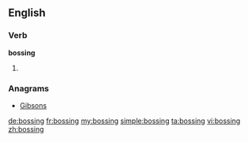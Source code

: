 ==English==

===Verb===
'''bossing'''

# {{present participle of|[[boss]]}}

===Anagrams===
* [[Gibsons#English|Gibsons]]

[[de:bossing]]
[[fr:bossing]]
[[my:bossing]]
[[simple:bossing]]
[[ta:bossing]]
[[vi:bossing]]
[[zh:bossing]]
